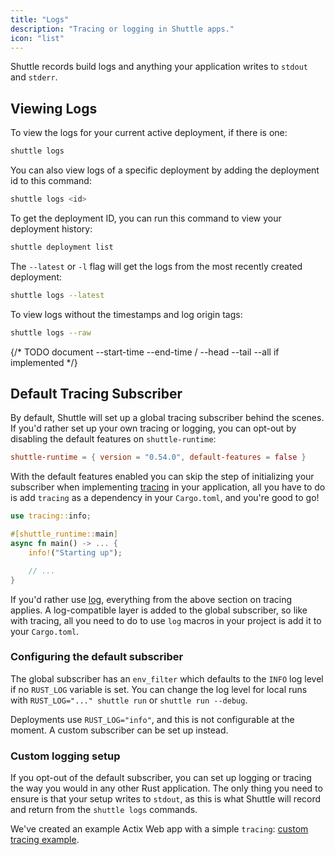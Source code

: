 ```yaml
---
title: "Logs"
description: "Tracing or logging in Shuttle apps."
icon: "list"
---
```


Shuttle records build logs and anything your application writes to `stdout` and `stderr`.

## Viewing Logs

To view the logs for your current active deployment, if there is one:

```bash
shuttle logs
```

You can also view logs of a specific deployment by adding the deployment id to this command:

```bash
shuttle logs <id>
```

To get the deployment ID, you can run this command to view your deployment history:

```bash
shuttle deployment list
```

The `--latest` or `-l` flag will get the logs from the most recently created deployment:

```bash
shuttle logs --latest
```

To view logs without the timestamps and log origin tags:

```bash
shuttle logs --raw
```

{/* TODO document --start-time --end-time / --head --tail --all if implemented */}

## Default Tracing Subscriber

By default, Shuttle will set up a global tracing subscriber behind the scenes.
If you'd rather set up your own tracing or logging, you can opt-out by disabling the default features on `shuttle-runtime`:

```toml Cargo.toml
shuttle-runtime = { version = "0.54.0", default-features = false }
```

With the default features enabled you can skip the step of initializing your subscriber when implementing [tracing](https://docs.rs/tracing/latest/tracing/)
in your application, all you have to do is add `tracing` as a dependency in your `Cargo.toml`, and you're good to go!

```rust
use tracing::info;

#[shuttle_runtime::main]
async fn main() -> ... {
    info!("Starting up");

    // ...
}
```

If you'd rather use [log](https://docs.rs/log/latest/log/), everything from the above section on tracing applies.
A log-compatible layer is added to the global subscriber, so like with tracing, all you need to do to use `log` macros
in your project is add it to your `Cargo.toml`.

### Configuring the default subscriber

The global subscriber has an `env_filter` which defaults to the `INFO` log level if no `RUST_LOG` variable is set.
You can change the log level for local runs with `RUST_LOG="..." shuttle run` or `shuttle run --debug`.

Deployments use `RUST_LOG="info"`, and this is not configurable at the moment. A custom subscriber can be set up instead.

### Custom logging setup

If you opt-out of the default subscriber, you can set up logging or tracing the way you would in any other Rust application.
The only thing you need to ensure is that your setup writes to `stdout`, as this is what Shuttle will record and return from
the `shuttle logs` commands.

We've created an example Actix Web app with a simple `tracing`: [custom tracing example](https://github.com/shuttle-hq/shuttle-examples/tree/main/tracing/custom-tracing-subscriber).
